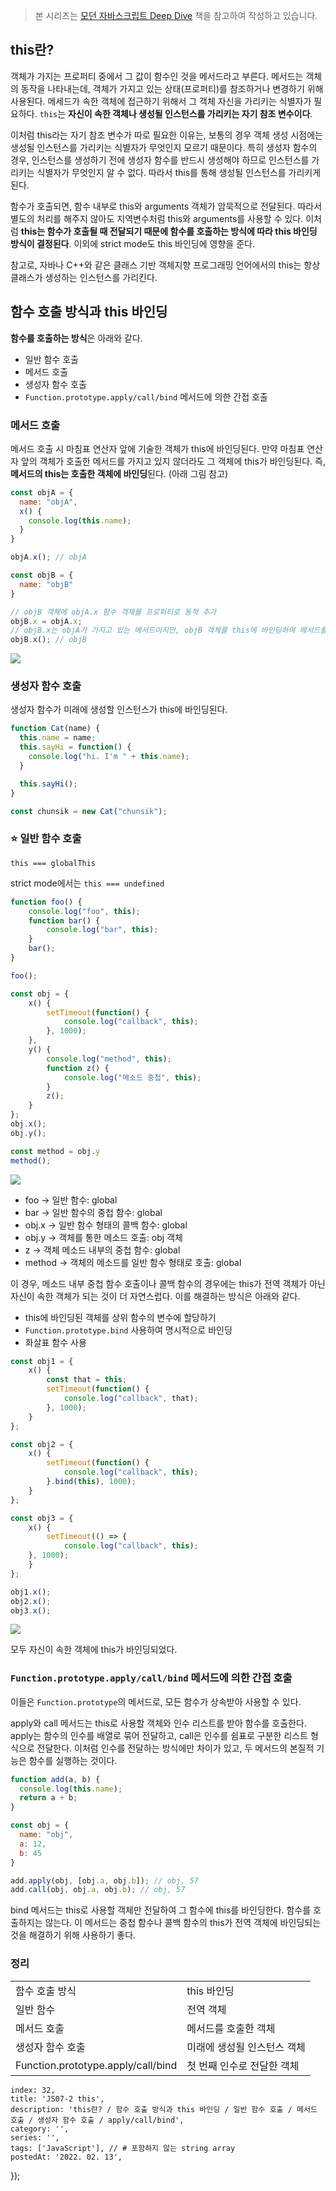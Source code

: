 
> 본 시리즈는 [모던 자바스크립트 Deep Dive](https://shopping.interpark.com/product/productInfo.do?prdNo=8860873922&gclid=Cj0KCQiA8vSOBhCkARIsAGdp6RTfL-5qEwmr40NR6B9YBGQ6guONHQBhK5HrT98QWi8ywi6hXhUqVo4aAssyEALw_wcB) 책을 참고하여 작성하고 있습니다.

## this란?

객체가 가지는 프로퍼티 중에서 그 값이 함수인 것을 메서드라고 부른다. 메서드는 객체의 동작을 나타내는데, 객체가 가지고 있는 상태(프로퍼티)를 참조하거나 변경하기 위해 사용된다. 메세드가 속한 객체에 접근하기 위해서 그 객체 자신을 가리키는 식별자가 필요하다. `this`는 **자신이 속한 객체나 생성될 인스턴스를 가리키는 자기 참조 변수이다**.

이처럼 this라는 자기 참조 변수가 따로 필요한 이유는, 보통의 경우 객체 생성 시점에는 생성될 인스턴스를 가리키는 식별자가 무엇인지 모르기 때문이다. 특히 생성자 함수의 경우, 인스턴스를 생성하기 전에 생성자 함수를 반드시 생성해야 하므로 인스턴스를 가리키는 식별자가 무엇인지 알 수 없다. 따라서 this를 통해 생성될 인스턴스를 가리키게 된다.

함수가 호출되면, 함수 내부로 this와 arguments 객체가 암묵적으로 전달된다. 따라서 별도의 처리를 해주지 않아도 지역변수처럼 this와 arguments를 사용할 수 있다. 이처럼 **this는 함수가 호출될 때 전달되기 때문에 함수를 호출하는 방식에 따라 this 바인딩 방식이 결정된다**. 이외에 strict mode도 this 바인딩에 영향을 준다.

참고로, 자바나 C++와 같은 클래스 기반 객체지향 프로그래밍 언어에서의 this는 항상 클래스가 생성하는 인스턴스를 가리킨다.

## 함수 호출 방식과 this 바인딩

**함수를 호출하는 방식**은 아래와 같다.

- 일반 함수 호출
- 메서드 호출
- 생성자 함수 호출
- `Function.prototype.apply/call/bind` 메서드에 의한 간접 호출

### 메서드 호출

메서드 호출 시 마침표 연산자 앞에 기술한 객체가 this에 바인딩된다. 만약 마침표 연산자 앞의 객체가 호출한 메서드를 가지고 있지 않더라도 그 객체에 this가 바인딩된다. 즉, **메서드의 this는 호출한 객체에 바인딩**된다. (아래 그림 참고)

```jsx
const objA = {
  name: "objA",
  x() {
    console.log(this.name);
  }
}

objA.x(); // objA

const objB = {
  name: "objB"
}

// objB 객체에 objA.x 함수 객체를 프로퍼티로 동적 추가
objB.x = objA.x;
// objB.x는 objA가 가지고 있는 메서드이지만, objB 객체를 this에 바인딩하여 메서드를 실행한다
objB.x(); // objB
```
![](https://images.velog.io/images/ooooorobo/post/9a583bec-31e7-42da-a58e-d42bb7fef944/Untitled%20Diagram.drawio.png)

### 생성자 함수 호출

생성자 함수가 미래에 생성할 인스턴스가 this에 바인딩된다.

```jsx
function Cat(name) {
  this.name = name;
  this.sayHi = function() {
    console.log("hi. I'm " + this.name);
  }

  this.sayHi();
}

const chunsik = new Cat("chunsik");
```

### ⭐️ 일반 함수 호출

`this === globalThis`

strict mode에서는 `this === undefined`

```jsx
function foo() {
	console.log("foo", this);
	function bar() {
		console.log("bar", this);
	}
	bar();
}

foo();

const obj = {
	x() {
		setTimeout(function() {
			console.log("callback", this);
		}, 1000);
	},
	y() {
		console.log("method", this);
		function z() {
			console.log("메소드 중첩", this);
		}
		z();
	}
};
obj.x();
obj.y();

const method = obj.y
method();
```

![](https://images.velog.io/images/ooooorobo/post/b5614dad-f6ac-49d4-9e82-3c1f20844fc9/image.png)

- foo → 일반 함수: global
- bar → 일반 함수의 중첩 함수: global
- obj.x → 일반 함수 형태의 콜백 함수: global
- obj.y → 객체를 통한 메소드 호출: obj 객체
- z → 객체 메소드 내부의 중첩 함수: global
- method → 객체의 메소드를 일반 함수 형태로 호출: global

이 경우, 메소드 내부 중첩 함수 호출이나 콜백 함수의 경우에는 this가 전역 객체가 아닌 자신이 속한 객체가 되는 것이 더 자연스럽다. 이를 해결하는 방식은 아래와 같다.

- this에 바인딩된 객체를 상위 함수의 변수에 할당하기
- `Function.prototype.bind` 사용하여 명시적으로 바인딩
- 화살표 함수 사용

```jsx
const obj1 = {
	x() {
		const that = this;
		setTimeout(function() {
			console.log("callback", that);
		}, 1000);
	}
};

const obj2 = {
	x() {
		setTimeout(function() {
			console.log("callback", this);
		}.bind(this), 1000);
	}
};

const obj3 = {
	x() {
		setTimeout(() => {
			console.log("callback", this);
    }, 1000);
	}
};

obj1.x();
obj2.x();
obj3.x();
```

![](https://images.velog.io/images/ooooorobo/post/1f9a2061-71e5-4d7c-8b9a-a1e568b030ab/image.png)

모두 자신이 속한 객체에 this가 바인딩되었다.

### `Function.prototype.apply/call/bind` 메서드에 의한 간접 호출

이들은 `Function.prototype`의 메서드로, 모든 함수가 상속받아 사용할 수 있다.

apply와 call 메서드는 this로 사용할 객체와 인수 리스트를 받아 함수를 호출한다. apply는 함수의 인수를 배열로 묶어 전달하고, call은 인수를 쉼표로 구분한 리스트 형식으로 전달한다. 이처럼 인수를 전달하는 방식에만 차이가 있고, 두 메서드의 본질적 기능은 함수를 실행하는 것이다.

```jsx
function add(a, b) {
  console.log(this.name);
  return a + b;
}

const obj = {
  name: "obj",
  a: 12,
  b: 45
}

add.apply(obj, [obj.a, obj.b]); // obj, 57
add.call(obj, obj.a, obj.b); // obj, 57
```

bind 메서드는 this로 사용할 객체만 전달하여 그 함수에 this를 바인딩한다. 함수를 호출하지는 않는다. 이 메서드는 중첩 함수나 콜백 함수의 this가 전역 객체에 바인딩되는 것을 해결하기 위해 사용하기 좋다.

### 정리

<table>
    <tr>
        <td>함수 호출 방식</td>
        <td>this 바인딩</td>
    </tr>
    <tr>
        <td>일반 함수</td>
        <td>전역 객체</td>
    </tr>
    <tr>
        <td>메서드 호출</td>
        <td>메서드를 호출한 객체</td>
    </tr>
    <tr>
        <td>생성자 함수 호출</td>
        <td>미래에 생성될 인스턴스 객체</td>
    </tr>
    <tr>
        <td>Function.prototype.apply/call/bind</td>
        <td>첫 번째 인수로 전달한 객체</td>
    </tr>
</table>

    index: 32,
    title: 'JS07-2 this',
    description: 'this란? / 함수 호출 방식과 this 바인딩 / 일반 함수 호출 / 메서드 호출 / 생성자 함수 호출 / apply/call/bind',
    category: '',
    series: '',
    tags: ['JavaScript'], // # 포함하지 않는 string array
    postedAt: '2022. 02. 13',
});
